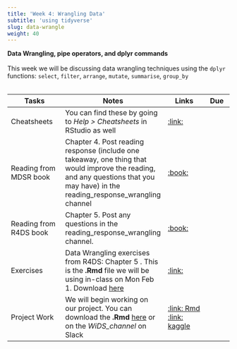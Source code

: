 ```yaml
---
title: 'Week 4: Wrangling Data'
subtitle: 'using tidyverse'
slug: data-wrangle
weight: 40
---
```



**Data Wrangling, pipe operators, and dplyr commands**\
\
This week we will be discussing data wrangling techniques using the `dplyr` functions: `select`, `filter`, `arrange`, `mutate`, `summarise`, `group_by`\
\

| Tasks | Notes | Links | Due |
| -------- | ------------- | ------ | ---- |
|Cheatsheets|You can find these by going to *Help > Cheatsheets* in RStudio as well |[:link:](https://rstudio.com/resources/cheatsheets/)||
| Reading from MDSR book | Chapter 4. Post reading response (include one takeaway, one thing that would improve the reading, and any questions that you may have) in the reading_response_wrangling channel | [:book:](https://mdsr-book.github.io/mdsr2e/ch-dataI.html)| |
| Reading from R4DS book | Chapter 5. Post any questions in the reading_response_wrangling channel. |[:book:](https://r4ds.had.co.nz/transform.html) | |
|Exercises|Data Wrangling exercises from R4DS: Chapter 5 . This is the **.Rmd** file we will be using in-class on Mon Feb 1. Download [here](https://math4180.netlify.app/exercises/chapter5.Rmd) |[:link:](https://math4180.netlify.app/exercises/chapter5.html)||
|Project Work| We will begin working on our project. You can download the **.Rmd** [here](https://math4180.netlify.app/exercises/WIDS-clean.Rmd) or on the *WiDS_channel* on Slack|[:link: Rmd](https://math4180.netlify.app/exercises/WIDS-clean.html) [:link: kaggle](https://www.kaggle.com/c/widsdatathon2021)||

